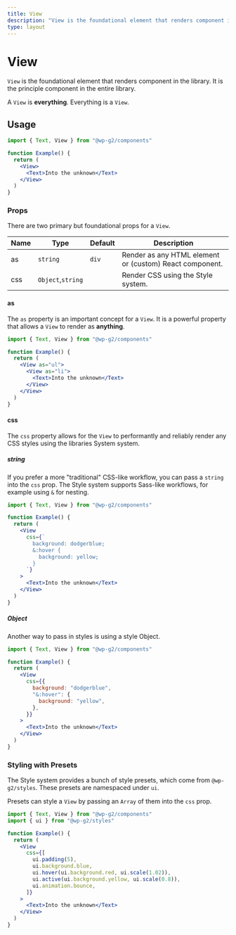 ```yaml
---
title: View
description: "View is the foundational element that renders component in the library. It is the principle component in the entire library."
type: layout
---
```


# View

`View` is the foundational element that renders component in the library. It is the principle component in the entire library.

A `View` is **everything**.
Everything is a `View`.

## Usage

```jsx live
import { Text, View } from "@wp-g2/components"

function Example() {
  return (
    <View>
      <Text>Into the unknown</Text>
    </View>
  )
}
```

### Props

There are two primary but foundational props for a `View`.

| Name | Type              | Default | Description                                             |
| ---- | ----------------- | ------- | ------------------------------------------------------- |
| as   | `string`          | `div`   | Render as any HTML element or (custom) React component. |
| css  | `Object`,`string` |         | Render CSS using the Style system.                      |

#### as

The `as` property is an important concept for a `View`. It is a powerful property that allows a `View` to render as **anything**.

```jsx live
import { Text, View } from "@wp-g2/components"

function Example() {
  return (
    <View as="ul">
      <View as="li">
        <Text>Into the unknown</Text>
      </View>
    </View>
  )
}
```

#### css

The `css` property allows for the `View` to performantly and reliably render any CSS styles using the libraries System system.

##### string

If you prefer a more "traditional" CSS-like workflow, you can pass a `string` into the `css` prop. The Style system supports Sass-like workflows, for example using `&` for nesting.

```jsx live
import { Text, View } from "@wp-g2/components"

function Example() {
  return (
    <View
      css={`
        background: dodgerblue;
        &:hover {
          background: yellow;
        }
      `}
    >
      <Text>Into the unknown</Text>
    </View>
  )
}
```

##### Object

Another way to pass in styles is using a style Object.

```jsx live
import { Text, View } from "@wp-g2/components"

function Example() {
  return (
    <View
      css={{
        background: "dodgerblue",
        "&:hover": {
          background: "yellow",
        },
      }}
    >
      <Text>Into the unknown</Text>
    </View>
  )
}
```

### Styling with Presets

The Style system provides a bunch of style presets, which come from `@wp-g2/styles`. These presets are namespaced under `ui`.

Presets can style a `View` by passing an `Array` of them into the `css` prop.

```jsx live
import { Text, View } from "@wp-g2/components"
import { ui } from "@wp-g2/styles"

function Example() {
  return (
    <View
      css={[
        ui.padding(5),
        ui.background.blue,
        ui.hover(ui.background.red, ui.scale(1.02)),
        ui.active(ui.background.yellow, ui.scale(0.8)),
        ui.animation.bounce,
      ]}
    >
      <Text>Into the unknown</Text>
    </View>
  )
}
```
